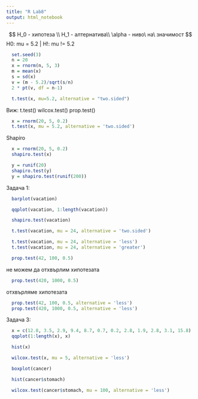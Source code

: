 ```yaml
---
title: "R Lab8"
output: html_notebook
---
```


$$
H_0 - хипотеза \\
H_1 - алтернатива\\
\alpha - ниво\ на\ значимост
$$
H0: mu = 5.2 | H!: mu != 5.2
```r
  set.seed(3)
  n = 20
  x = rnorm(n, 5, 3)
  m = mean(x)
  s = sd(x)
  v = (m - 5.2)/sqrt(s/n)
  2 * pt(v, df = n-1)
```
```r
  t.test(x, mu=5.2, alternative = "two.sided")
```
Виж:
t.test()
wilcox.test()
prop.test()

```r
  x = rnorm(20, 5, 0.2)
  t.test(x, mu = 5.2, alternative = 'two.sided')
```
Shapiro
```r
  x = rnorm(20, 5, 0.2)
  shapiro.test(x)
```
```r
  y = runif(20)
  shapiro.test(y)
  y = shapiro.test(runif(200))
```
Задача 1:
```r
  barplot(vacation)
```
```r
  qqplot(vacation, 1:length(vacation))
```
```r
  shapiro.test(vacation)
```
```r
  t.test(vacation, mu = 24, alternative = 'two.sided')
```
```r
  t.test(vacation, mu = 24, alternative = 'less')
  t.test(vacation, mu = 24, alternative = 'greater')
```
```r
  prop.test(42, 100, 0.5)
```
не можем да отхвърлим хипотезата
```r
  prop.test(420, 1000, 0.5)
```
отхвърляме хипотезата
```r
  prop.test(42, 100, 0.5, alternative = 'less')
  prop.test(420, 1000, 0.5, alternative = 'less')
```
Задача 3:
```r
  x = c(12.8, 3.5, 2.9, 9.4, 8.7, 0.7, 0.2, 2.8, 1.9, 2.8, 3.1, 15.8)
  qqplot(1:length(x), x)
```
```r
  hist(x)
```
```r
  wilcox.test(x, mu = 5, alternative = 'less')
```
```r
  boxplot(cancer)
```
```r
  hist(cancer$stomach)
```
```r
  wilcox.test(cancer$stomach, mu = 100, alternative = 'less')
```










